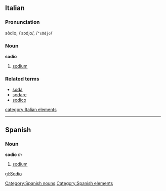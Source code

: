 ==Italian==
===Pronunciation===
sòdio, /ˈsɔdjo/, /<tt>"sOdjo</tt>/
===Noun===
'''sodio'''

# [[sodium]]

===Related terms===
*[[soda]]
*[[sodare]]
*[[sodico]]

[[category:Italian elements]]

----

== Spanish ==
=== Noun ===
'''sodio''' ''m''
# [[sodium]]

[[Category:Spanish nouns]]
[[Category:Spanish elements]]

[[gl:Sodio]]